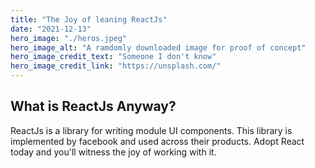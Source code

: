 ```yaml
---
title: "The Joy of leaning ReactJs"
date: "2021-12-13"
hero_image: "./heros.jpeg"
hero_image_alt: "A ramdomly downloaded image for proof of concept"
hero_image_credit_text: "Someone I don't know"
hero_image_credit_link: "https://unsplash.com/" 
---
```

## What is ReactJs Anyway?
ReactJs is a library for writing module UI components. This library is implemented by facebook and used across their products. Adopt React today and you'll witness the joy of working with it.


